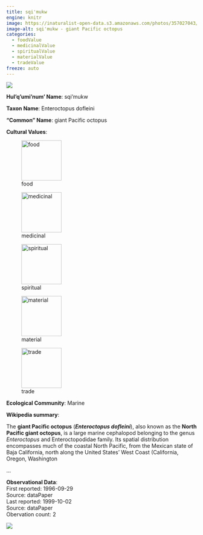 ```yaml
---
title: sqi'mukw
engine: knitr
image: https://inaturalist-open-data.s3.amazonaws.com/photos/357027043/medium.jpg
image-alt: sqi'mukw - giant Pacific octopus
categories:
  - foodValue
  - medicinalValue
  - spiritualValue
  - materialValue
  - tradeValue
freeze: auto
---
```

![](https://inaturalist-open-data.s3.amazonaws.com/photos/357027043/medium.jpg){fig-alt="sqi'mukw - giant Pacific octopus"}

**Hul'q'umi'num' Name**: sqi'mukw



**Taxon Name**: Enteroctopus dofleini

**"Common" Name**: giant Pacific octopus

**Cultural Values**:  

::: {layout-nrow=1 style="width:60%"}
![food](/files/food.svg){width=106px}

![medicinal](/files/medicinal.svg){width=106px}

![spiritual](/files/spiritual.svg){width=106px}

![material](/files/material.svg){width=106px}

![trade](/files/trade.svg){width=106px}
:::

**Ecological Community**: Marine

**Wikipedia summary**:  
<p class="mw-empty-elt">

</p>

<p>The <b>giant Pacific octopus</b> (<i><b>Enteroctopus dofleini</b></i>), also known as the <b>North Pacific giant octopus</b>, is a large marine cephalopod belonging to the genus <i>Enteroctopus</i> and Enteroctopodidae family. Its spatial distribution encompasses much of the coastal North Pacific, from the Mexican state of Baja California, north along the United States' West Coast (California, Oregon, Washington</p>...

**Observational Data**:   
First reported: 1996-09-29  
Source: dataPaper  
Last reported: 1999-10-02  
Source: dataPaper  
Obervation count: 2

![](community_dist.png)
